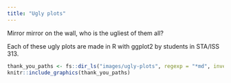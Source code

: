 ```yaml
---
title: "Ugly plots"
---
```


Mirror mirror on the wall, who is the ugliest of them all?

Each of these ugly plots are made in R with ggplot2 by students in STA/ISS 313.

```r
thank_you_paths <- fs::dir_ls("images/ugly-plots", regexp = "*md", invert = TRUE)
knitr::include_graphics(thank_you_paths)
```
